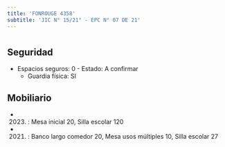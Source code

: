 ```yaml
---
title: 'FONROUGE 4358'
subtitle: 'JIC N° 15/21° - EPC N° 07 DE 21'
---
```


#


## Seguridad

*  Espacios seguros: 0 - Estado: A confirmar 
    + Guardia física: SI





## Mobiliario

*  (2023) : Mesa inicial 20, Silla escolar 120 

*  (2021) : Banco largo comedor 20, Mesa usos múltiples 10, Silla escolar 27 



